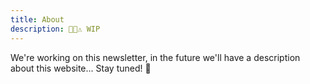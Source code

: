 ```yaml
---
title: About
description: 👨‍🔧⚠️ WIP 
---
```


We're working on this newsletter, in the future we'll have a description about this website... Stay tuned! 🚀